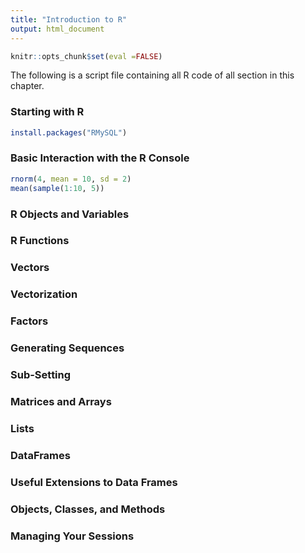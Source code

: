 ```yaml
---
title: "Introduction to R"
output: html_document
---
```


```r
knitr::opts_chunk$set(eval =FALSE)
```

The following is a script file containing all R code of all section in this chapter.

### Starting with R 
```r
install.packages("RMySQL")
```

### Basic Interaction with the R Console 
```r
rnorm(4, mean = 10, sd = 2)
mean(sample(1:10, 5))
```

### R Objects and Variables
### R Functions
### Vectors
### Vectorization
### Factors
### Generating Sequences
### Sub-Setting
### Matrices and Arrays
### Lists
### DataFrames 
### Useful Extensions to Data Frames
### Objects, Classes, and Methods
### Managing Your Sessions
